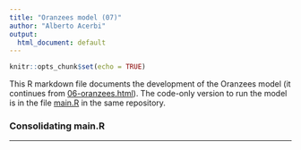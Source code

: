 ```yaml
---
title: "Oranzees model (07)"
author: "Alberto Acerbi"
output:
  html_document: default
---
```


```r
knitr::opts_chunk$set(echo = TRUE)
```

This R markdown file documents the development of the Oranzees model (it continues from [06-oranzees.html](06-oranzees.html)). The code-only version to run the model is in the file [main.R](main.R) in the same repository.

### Consolidating main.R



***


<!-- The documentation continues in [07-oranzees.html](07-oranzees.html) -->


